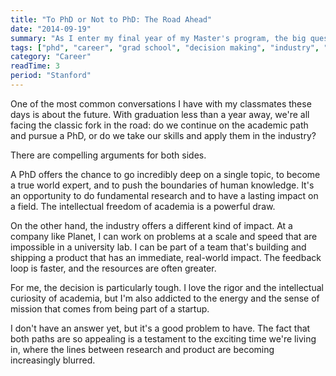 ```yaml
---
title: "To PhD or Not to PhD: The Road Ahead"
date: "2014-09-19"
summary: "As I enter my final year of my Master's program, the big question on my mind is what to do next. The choice between pursuing a PhD and diving full-time into the industry is a classic dilemma for any engineering graduate student."
tags: ["phd", "career", "grad school", "decision making", "industry", "research"]
category: "Career"
readTime: 3
period: "Stanford"
---
```


One of the most common conversations I have with my classmates these days is about the future. With graduation less than a year away, we're all facing the classic fork in the road: do we continue on the academic path and pursue a PhD, or do we take our skills and apply them in the industry?

There are compelling arguments for both sides.

A PhD offers the chance to go incredibly deep on a single topic, to become a true world expert, and to push the boundaries of human knowledge. It's an opportunity to do fundamental research and to have a lasting impact on a field. The intellectual freedom of academia is a powerful draw.

On the other hand, the industry offers a different kind of impact. At a company like Planet, I can work on problems at a scale and speed that are impossible in a university lab. I can be part of a team that's building and shipping a product that has an immediate, real-world impact. The feedback loop is faster, and the resources are often greater.

For me, the decision is particularly tough. I love the rigor and the intellectual curiosity of academia, but I'm also addicted to the energy and the sense of mission that comes from being part of a startup.

I don't have an answer yet, but it's a good problem to have. The fact that both paths are so appealing is a testament to the exciting time we're living in, where the lines between research and product are becoming increasingly blurred.
